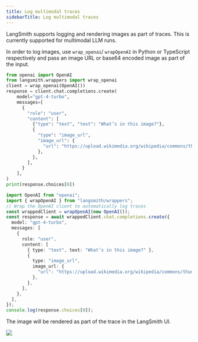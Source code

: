 ```yaml
---
title: Log multimodal traces
sidebarTitle: Log multimodal traces
---
```


LangSmith supports logging and rendering images as part of traces. This is currently supported for multimodal LLM runs.

In order to log images, use `wrap_openai`/ `wrapOpenAI` in Python or TypeScript respectively and pass an image URL or base64 encoded image as part of the input.

<Tabs>
<Tab title="Python">

```python
from openai import OpenAI
from langsmith.wrappers import wrap_openai
client = wrap_openai(OpenAI())
response = client.chat.completions.create(
    model="gpt-4-turbo",
    messages=[
      {
        "role": "user",
        "content": [
          {"type": "text", "text": "What’s in this image?"},
          {
            "type": "image_url",
            "image_url": {
              "url": "https://upload.wikimedia.org/wikipedia/commons/thumb/d/dd/Gfp-wisconsin-madison-the-nature-boardwalk.jpg/2560px-Gfp-wisconsin-madison-the-nature-boardwalk.jpg",
            },
          },
        ],
      }
    ],
)
print(response.choices[0])
```

</Tab>
<Tab title="TypeScript">

```typescript
import OpenAI from "openai";
import { wrapOpenAI } from "langsmith/wrappers";
// Wrap the OpenAI client to automatically log traces
const wrappedClient = wrapOpenAI(new OpenAI());
const response = await wrappedClient.chat.completions.create({
  model: "gpt-4-turbo",
  messages: [
    {
      role: "user",
      content: [
        { type: "text", text: "What’s in this image?" },
        {
          type: "image_url",
          image_url: {
            "url": "https://upload.wikimedia.org/wikipedia/commons/thumb/d/dd/Gfp-wisconsin-madison-the-nature-boardwalk.jpg/2560px-Gfp-wisconsin-madison-the-nature-boardwalk.jpg",
          },
        },
      ],
    },
  ],
});
console.log(response.choices[0]);
```

</Tab>
</Tabs>

The image will be rendered as part of the trace in the LangSmith UI.

![](/langsmith/images/multimodal.png)
